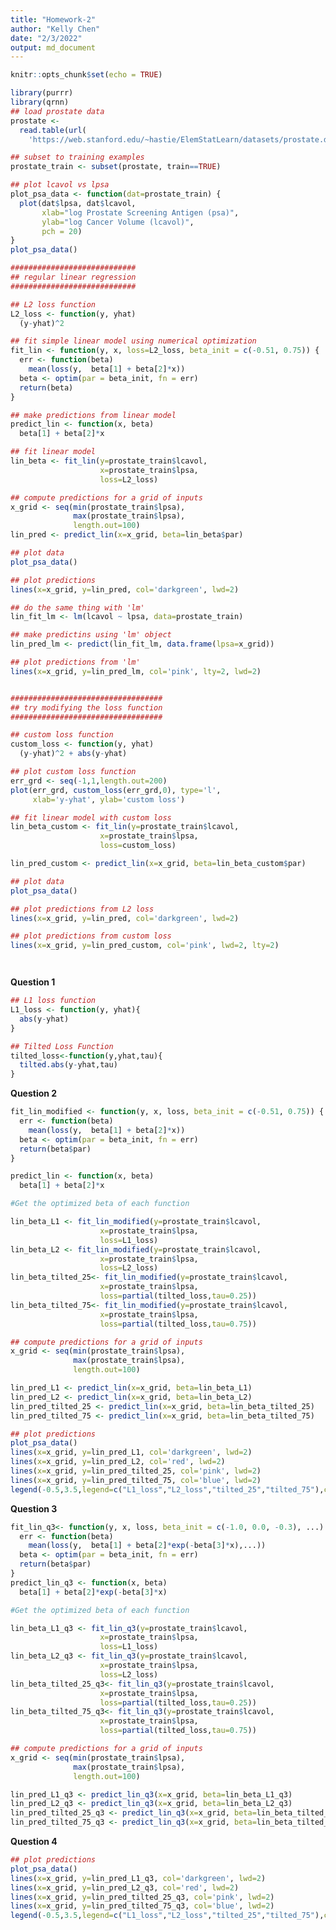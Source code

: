 ```yaml
---
title: "Homework-2"
author: "Kelly Chen"
date: "2/3/2022"
output: md_document
---
```


```r
knitr::opts_chunk$set(echo = TRUE)
```

```r

library(purrr)
library(qrnn)
## load prostate data
prostate <- 
  read.table(url(
    'https://web.stanford.edu/~hastie/ElemStatLearn/datasets/prostate.data'))

## subset to training examples
prostate_train <- subset(prostate, train==TRUE)

## plot lcavol vs lpsa
plot_psa_data <- function(dat=prostate_train) {
  plot(dat$lpsa, dat$lcavol,
       xlab="log Prostate Screening Antigen (psa)",
       ylab="log Cancer Volume (lcavol)",
       pch = 20)
}
plot_psa_data()

############################
## regular linear regression
############################

## L2 loss function
L2_loss <- function(y, yhat)
  (y-yhat)^2

## fit simple linear model using numerical optimization
fit_lin <- function(y, x, loss=L2_loss, beta_init = c(-0.51, 0.75)) {
  err <- function(beta)
    mean(loss(y,  beta[1] + beta[2]*x))
  beta <- optim(par = beta_init, fn = err)
  return(beta)
}

## make predictions from linear model
predict_lin <- function(x, beta)
  beta[1] + beta[2]*x

## fit linear model
lin_beta <- fit_lin(y=prostate_train$lcavol,
                    x=prostate_train$lpsa,
                    loss=L2_loss)

## compute predictions for a grid of inputs
x_grid <- seq(min(prostate_train$lpsa),
              max(prostate_train$lpsa),
              length.out=100)
lin_pred <- predict_lin(x=x_grid, beta=lin_beta$par)

## plot data
plot_psa_data()

## plot predictions
lines(x=x_grid, y=lin_pred, col='darkgreen', lwd=2)

## do the same thing with 'lm'
lin_fit_lm <- lm(lcavol ~ lpsa, data=prostate_train)

## make predictins using 'lm' object
lin_pred_lm <- predict(lin_fit_lm, data.frame(lpsa=x_grid))

## plot predictions from 'lm'
lines(x=x_grid, y=lin_pred_lm, col='pink', lty=2, lwd=2)


##################################
## try modifying the loss function
##################################

## custom loss function
custom_loss <- function(y, yhat)
  (y-yhat)^2 + abs(y-yhat)

## plot custom loss function
err_grd <- seq(-1,1,length.out=200)
plot(err_grd, custom_loss(err_grd,0), type='l',
     xlab='y-yhat', ylab='custom loss')

## fit linear model with custom loss
lin_beta_custom <- fit_lin(y=prostate_train$lcavol,
                    x=prostate_train$lpsa,
                    loss=custom_loss)

lin_pred_custom <- predict_lin(x=x_grid, beta=lin_beta_custom$par)

## plot data
plot_psa_data()

## plot predictions from L2 loss
lines(x=x_grid, y=lin_pred, col='darkgreen', lwd=2)

## plot predictions from custom loss
lines(x=x_grid, y=lin_pred_custom, col='pink', lwd=2, lty=2)




```

**Question 1**

```r
## L1 loss function
L1_loss <- function(y, yhat){
  abs(y-yhat)
}

## Tilted Loss Function
tilted_loss<-function(y,yhat,tau){
  tilted.abs(y-yhat,tau)
}

```

**Question 2**

```r
fit_lin_modified <- function(y, x, loss, beta_init = c(-0.51, 0.75)) {
  err <- function(beta)
    mean(loss(y,  beta[1] + beta[2]*x))
  beta <- optim(par = beta_init, fn = err)
  return(beta$par)
}

predict_lin <- function(x, beta)
  beta[1] + beta[2]*x

#Get the optimized beta of each function

lin_beta_L1 <- fit_lin_modified(y=prostate_train$lcavol,
                    x=prostate_train$lpsa,
                    loss=L1_loss)
lin_beta_L2 <- fit_lin_modified(y=prostate_train$lcavol,
                    x=prostate_train$lpsa,
                    loss=L2_loss)
lin_beta_tilted_25<- fit_lin_modified(y=prostate_train$lcavol,
                    x=prostate_train$lpsa,
                    loss=partial(tilted_loss,tau=0.25))
lin_beta_tilted_75<- fit_lin_modified(y=prostate_train$lcavol,
                    x=prostate_train$lpsa,
                    loss=partial(tilted_loss,tau=0.75))

## compute predictions for a grid of inputs
x_grid <- seq(min(prostate_train$lpsa),
              max(prostate_train$lpsa),
              length.out=100)

lin_pred_L1 <- predict_lin(x=x_grid, beta=lin_beta_L1)
lin_pred_L2 <- predict_lin(x=x_grid, beta=lin_beta_L2)
lin_pred_tilted_25 <- predict_lin(x=x_grid, beta=lin_beta_tilted_25)
lin_pred_tilted_75 <- predict_lin(x=x_grid, beta=lin_beta_tilted_75)

## plot predictions
plot_psa_data()
lines(x=x_grid, y=lin_pred_L1, col='darkgreen', lwd=2)
lines(x=x_grid, y=lin_pred_L2, col='red', lwd=2)
lines(x=x_grid, y=lin_pred_tilted_25, col='pink', lwd=2)
lines(x=x_grid, y=lin_pred_tilted_75, col='blue', lwd=2)
legend(-0.5,3.5,legend=c("L1_loss","L2_loss","tilted_25","tilted_75"),col=c("darkgreen","red","pink","blue"),lty=1,cex=0.7)

```

**Question 3**

```r
fit_lin_q3<- function(y, x, loss, beta_init = c(-1.0, 0.0, -0.3), ...) {
  err <- function(beta)
    mean(loss(y,  beta[1] + beta[2]*exp(-beta[3]*x),...))
  beta <- optim(par = beta_init, fn = err)
  return(beta$par)
}
predict_lin_q3 <- function(x, beta)
  beta[1] + beta[2]*exp(-beta[3]*x)

#Get the optimized beta of each function

lin_beta_L1_q3 <- fit_lin_q3(y=prostate_train$lcavol,
                    x=prostate_train$lpsa,
                    loss=L1_loss)
lin_beta_L2_q3 <- fit_lin_q3(y=prostate_train$lcavol,
                    x=prostate_train$lpsa,
                    loss=L2_loss)
lin_beta_tilted_25_q3<- fit_lin_q3(y=prostate_train$lcavol,
                    x=prostate_train$lpsa,
                    loss=partial(tilted_loss,tau=0.25))
lin_beta_tilted_75_q3<- fit_lin_q3(y=prostate_train$lcavol,
                    x=prostate_train$lpsa,
                    loss=partial(tilted_loss,tau=0.75))

## compute predictions for a grid of inputs
x_grid <- seq(min(prostate_train$lpsa),
              max(prostate_train$lpsa),
              length.out=100)

lin_pred_L1_q3 <- predict_lin_q3(x=x_grid, beta=lin_beta_L1_q3)
lin_pred_L2_q3 <- predict_lin_q3(x=x_grid, beta=lin_beta_L2_q3)
lin_pred_tilted_25_q3 <- predict_lin_q3(x=x_grid, beta=lin_beta_tilted_25_q3)
lin_pred_tilted_75_q3 <- predict_lin_q3(x=x_grid, beta=lin_beta_tilted_75_q3)

```

**Question 4**
```r
## plot predictions
plot_psa_data()
lines(x=x_grid, y=lin_pred_L1_q3, col='darkgreen', lwd=2)
lines(x=x_grid, y=lin_pred_L2_q3, col='red', lwd=2)
lines(x=x_grid, y=lin_pred_tilted_25_q3, col='pink', lwd=2)
lines(x=x_grid, y=lin_pred_tilted_75_q3, col='blue', lwd=2)
legend(-0.5,3.5,legend=c("L1_loss","L2_loss","tilted_25","tilted_75"),col=c("darkgreen","red","pink","blue"),lty=1,cex=0.7)
```

